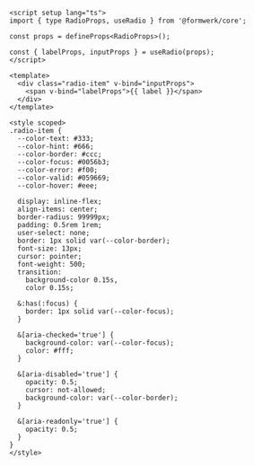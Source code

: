 ```vue collapse={15-59}
<script setup lang="ts">
import { type RadioProps, useRadio } from '@formwerk/core';

const props = defineProps<RadioProps>();

const { labelProps, inputProps } = useRadio(props);
</script>

<template>
  <div class="radio-item" v-bind="inputProps">
    <span v-bind="labelProps">{{ label }}</span>
  </div>
</template>

<style scoped>
.radio-item {
  --color-text: #333;
  --color-hint: #666;
  --color-border: #ccc;
  --color-focus: #0056b3;
  --color-error: #f00;
  --color-valid: #059669;
  --color-hover: #eee;

  display: inline-flex;
  align-items: center;
  border-radius: 99999px;
  padding: 0.5rem 1rem;
  user-select: none;
  border: 1px solid var(--color-border);
  font-size: 13px;
  cursor: pointer;
  font-weight: 500;
  transition:
    background-color 0.15s,
    color 0.15s;

  &:has(:focus) {
    border: 1px solid var(--color-focus);
  }

  &[aria-checked='true'] {
    background-color: var(--color-focus);
    color: #fff;
  }

  &[aria-disabled='true'] {
    opacity: 0.5;
    cursor: not-allowed;
    background-color: var(--color-border);
  }

  &[aria-readonly='true'] {
    opacity: 0.5;
  }
}
</style>
```

